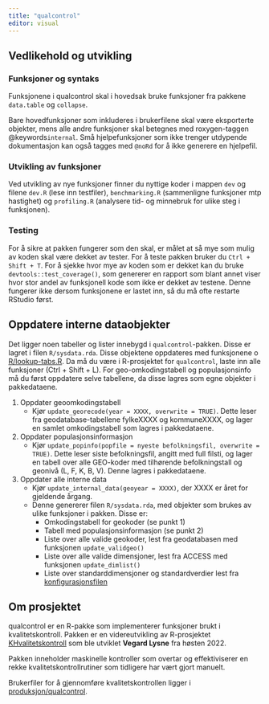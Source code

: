 ```yaml
---
title: "qualcontrol"
editor: visual
---
```


## Vedlikehold og utvikling

### Funksjoner og syntaks

Funksjonene i qualcontrol skal i hovedsak bruke funksjoner fra pakkene `data.table` og `collapse`.

Bare hovedfunksjoner som inkluderes i brukerfilene skal være eksporterte objekter, mens alle andre funksjoner skal betegnes med roxygen-taggen @keywords`internal`. Små hjelpefunksjoner som ikke trenger utdypende dokumentasjon kan også tagges med `@noRd` for å ikke generere en hjelpefil.

### Utvikling av funksjoner

Ved utvikling av nye funksjoner finner du nyttige koder i mappen `dev` og filene `dev.R` (lese inn testfiler), `benchmarking.R` (sammenligne funksjoner mtp hastighet) og `profiling.R` (analysere tid- og minnebruk for ulike steg i funksjonen).

### Testing

For å sikre at pakken fungerer som den skal, er målet at så mye som mulig av koden skal være dekket av tester. For å teste pakken bruker du `Ctrl + Shift + T`. For å sjekke hvor mye av koden som er dekket kan du bruke `devtools::test_coverage()`, som genererer en rapport som blant annet viser hvor stor andel av funksjonell kode som ikke er dekket av testene. Denne fungerer ikke dersom funksjonene er lastet inn, så du må ofte restarte RStudio først.

## Oppdatere interne dataobjekter

Det ligger noen tabeller og lister innebygd i `qualcontrol`-pakken. Disse er lagret i filen `R/sysdata.rda`. Disse objektene oppdateres med funksjonene o [R/lookup-tabs.R](https://github.com/helseprofil/qualcontrol/blob/main/R/lookup-tabs.R). Da må du være i R-prosjektet for `qualcontrol`, laste inn alle funksjoner (Ctrl + Shift + L). For geo-omkodingstabell og populasjonsinfo må du først oppdatere selve tabellene, da disse lagres som egne objekter i pakkedataene.

1.  Oppdater geoomkodingstabell
    -   Kjør `update_georecode(year = XXXX, overwrite = TRUE)`. Dette leser fra geodatabase-tabellene fylkeXXXX og kommuneXXXX, og lager en samlet omkodingstabell som lagres i pakkedataene.
2.  Oppdater populasjonsinformasjon
    -   Kjør `update_popinfo(popfile = nyeste befolkningsfil, overwrite = TRUE)`. Dette leser siste befolkningsfil, angitt med full filsti, og lager en tabell over alle GEO-koder med tilhørende befolkningstall og geonivå (L, F, K, B, V). Denne lagres i pakkedataene.
3.  Oppdater alle interne data
    -   Kjør `update_internal_data(geoyear = XXXX)`, der XXXX er året for gjeldende årgang.
    -   Denne genererer filen `R/sysdata.rda`, med objekter som brukes av ulike funksjoner i pakken. Disse er:
        -   Omkodingstabell for geokoder (se punkt 1)
        -   Tabell med populasjonsinformasjon (se punkt 2)
        -   Liste over alle valide geokoder, lest fra geodatabasen med funksjonen `update_validgeo()`
        -   Liste over alle valide dimensjoner, lest fra ACCESS med funksjonen `update_dimlist()`
        -   Liste over standarddimensjoner og standardverdier lest fra [konfigurasjonsfilen](../backend/config.qmd)

## Om prosjektet

qualcontrol er en R-pakke som implementerer funksjoner brukt i kvalitetskontroll. Pakken er en videreutvikling av R-prosjektet [KHvalitetskontroll](https://github.com/helseprofil/KHvalitetskontroll) som ble utviklet **Vegard Lysne** fra høsten 2022.

Pakken inneholder maskinelle kontroller som overtar og effektiviserer en rekke kvalitetskontrollrutiner som tidligere har vært gjort manuelt.

Brukerfiler for å gjennomføre kvalitetskontrollen ligger i [produksjon/qualcontrol](../produksjon/qualcontrol.qmd).

